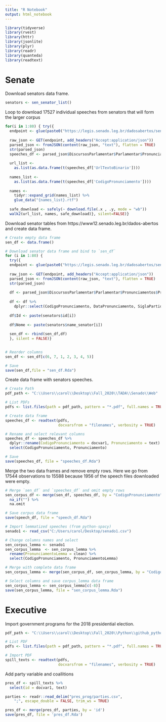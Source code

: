 ```yaml
---
title: "R Notebook"
output: html_notebook
---
```

```r
library(tidyverse)
library(rvest)
library(httr)
library(jsonlite)
library(plyr)
library(readr)
library(quanteda)
library(readtext)
```

# Senate

Download senators data frame. 
```r
senators <- sen_senator_list()
```

Loop to download 17527 individual speeches from senators that will form the larger corpus

```r
for(i in 1:80) { try({
  endpoint <- glue(paste0("https://legis.senado.leg.br/dadosabertos/senador/",   senators$id[i], "/discursos"))
  
  raw_json <- GET(endpoint, add_headers("Accept:application/json"))
  parsed_json <- fromJSON(content(raw_json, "text"), flatten = TRUE)
  str(parsed_json)
  speeches_df <- parsed_json$DiscursosParlamentar$Parlamentar$Pronunciamentos$Pronunciamento
  
  url_list <-
    as.list(as.data.frame(t(speeches_df['UrlTextoBinario'])))
  
  names_list <- 
    as.list(as.data.frame(t(speeches_df['CodigoPronunciamento'])))  
  
  names <- 
    tidyr::expand_grid(names_list) %>%
    glue_data("{names_list}.rtf")
  
  safe_download <- safely(~ download.file(.x , .y, mode = "wb"))
  walk2(url_list, names, safe_download)}, silent=FALSE)}
```


Download senator tables from https://www12.senado.leg.br/dados-abertos and create data frame. 

```r
# Create empty data frame
sen_df <- data.frame()

# Download senator data frame and bind to `sen_df`
for (i in 1:80) {
  try({
  endpoint <- glue(paste0("https://legis.senado.leg.br/dadosabertos/senador/",    senators$id[i], "/discursos"))
  
  raw_json <- GET(endpoint, add_headers("Accept:application/json"))
  parsed_json <- fromJSON(content(raw_json, "text"), flatten = TRUE)
  str(parsed_json)
  
  df <- parsed_json$DiscursosParlamentar$Parlamentar$Pronunciamentos$Pronunciamento
  
  df <- df %>% 
    dplyr::select(CodigoPronunciamento, DataPronunciamento, SiglaPartidoParlamentarNaData,                    UfParlamentarNaData, SessaoPlenaria.NumeroSessao)
  
  df$Id <- paste(senators$id[i])
  
  df$Nome <- paste(senators$name_senator[i])
  
  sen_df <- rbind(sen_df,df)
  }, silent = FALSE)}
  

# Reorder columns
sen_df <- sen_df[c(6, 7, 1, 2, 3, 4, 5)]

# Save
save(sen_df,file = "sen_df.Rda")
```

Create data frame with senators speeches. 

```r
# Create Path
pdf_path <- "C:\\Users\\carol\\Desktop\\Fall_2020\\TADA\\Senado\\Web"

# List PDFs 
pdfs <- list.files(path = pdf_path, pattern = "*.pdf", full.names = TRUE) 

# Create data frame
speeches_df <- readtext(pdfs,
                        docvarsfrom = "filenames", verbosity = TRUE)

# Rename and select relevant columns
speeches_df <- speeches_df %>% 
  dplyr::rename(CodigoPronunciamento = docvar1, Pronunciamento = text) %>% 
  select(CodigoPronunciamento, Pronunciamento)

# Save
save(speeches_df, file = "speeches_df.Rda")
```


Merge the two data frames and remove empty rows. Here we go from 17544 observations to 15588 because 1956 of the speech files downloaded were empty. 

```r
# Merge `sen_df` and `speeches_df` and omit empty rows
sen_corpus_df <- merge(sen_df, speeches_df, by = "CodigoPronunciamento") %>% 
  na_if("") %>%
  na.omit 

# Save corpus data frame
save(speech_df, file = "speech_df.Rda")
```

```r
# Import lemmatized speeches (from python-spacy)
senado1 <- read_csv("C:/Users/carol/Desktop/senado1.csv")

# Change columns names and select
sen_corpus_lemma <- senado1
sen_corpus_lemma  <- sen_corpus_lemma %>% 
  rename(PronunciamentoLemma = clean) %>% 
  select(CodigoPronunciamento, PronunciamentoLemma)

# Merge with complete data frame 
sen_corpus_lemma <- merge(sen_corpus_df, sen_corpus_lemma, by = "CodigoPronunciamento")

# Select columns and save corpus_lemma data frame
sen_corpus_lemma <- sen_corpus_lemma[c(-8)]
save(sen_corpus_lemma, file = "sen_corpus_lemma.Rda")
```


# Executive

Import government programs for the 2018 presidential election.

```r
pdf_path <- "C:\\Users\\carol\\Desktop\\Fall_2020\\Python\\github_python\\tada\\data\\pres_prog"

# List PDF
pdfs <- list.files(path = pdf_path, pattern = "*.pdf", full.names = TRUE) 

# Import PDF
spill_texts <- readtext(pdfs,
                        docvarsfrom = "filenames", verbosity = TRUE)

```

Add party variable and coallitions

```r
pres_df <- spill_texts %>% 
  select(id = docvar1, text) 

parties <- readr::read_delim("pres_prog/parties.csv", 
    ";", escape_double = FALSE, trim_ws = TRUE)

pres_df <- merge(pres_df, parties, by = 'id')
save(pres_df, file = 'pres_df.Rda')
```

